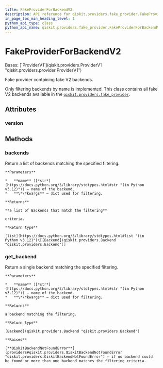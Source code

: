 ```yaml
---
title: FakeProviderForBackendV2
description: API reference for qiskit.providers.fake_provider.FakeProviderForBackendV2
in_page_toc_min_heading_level: 1
python_api_type: class
python_api_name: qiskit.providers.fake_provider.FakeProviderForBackendV2
---
```


# FakeProviderForBackendV2

<Class id="qiskit.providers.fake_provider.FakeProviderForBackendV2" isDedicatedPage={true} github="https://github.com/qiskit/qiskit/tree/stable/0.45/qiskit/providers/fake_provider/fake_provider.py" signature="qiskit.providers.fake_provider.FakeProviderForBackendV2">
  Bases: [`ProviderV1`](qiskit.providers.ProviderV1 "qiskit.providers.provider.ProviderV1")

  Fake provider containing fake V2 backends.

  Only filtering backends by name is implemented. This class contains all fake V2 backends available in the [`qiskit.providers.fake_provider`](providers_fake_provider#module-qiskit.providers.fake_provider "qiskit.providers.fake_provider").

  ## Attributes

  ### version

  <Attribute id="qiskit.providers.fake_provider.FakeProviderForBackendV2.version" name="version" attributeValue="1" />

  ## Methods

  ### backends

  <Function id="qiskit.providers.fake_provider.FakeProviderForBackendV2.backends" name="backends" signature="backends(name=None, **kwargs)">
    Return a list of backends matching the specified filtering.

    **Parameters**

    *   **name** ([*str*](https://docs.python.org/3/library/stdtypes.html#str "(in Python v3.12)")) – name of the backend.
    *   **\*\*kwargs** – dict used for filtering.

    **Returns**

    **a list of Backends that match the filtering**

    criteria.

    **Return type**

    [list](https://docs.python.org/3/library/stdtypes.html#list "(in Python v3.12)")\[[Backend](qiskit.providers.Backend "qiskit.providers.Backend")]
  </Function>

  ### get\_backend

  <Function id="qiskit.providers.fake_provider.FakeProviderForBackendV2.get_backend" name="get_backend" signature="get_backend(name=None, **kwargs)">
    Return a single backend matching the specified filtering.

    **Parameters**

    *   **name** ([*str*](https://docs.python.org/3/library/stdtypes.html#str "(in Python v3.12)")) – name of the backend.
    *   **\*\*kwargs** – dict used for filtering.

    **Returns**

    a backend matching the filtering.

    **Return type**

    [Backend](qiskit.providers.Backend "qiskit.providers.Backend")

    **Raises**

    [**QiskitBackendNotFoundError**](providers#qiskit.providers.QiskitBackendNotFoundError "qiskit.providers.QiskitBackendNotFoundError") – if no backend could be found or more than one backend matches the filtering criteria.
  </Function>
</Class>

